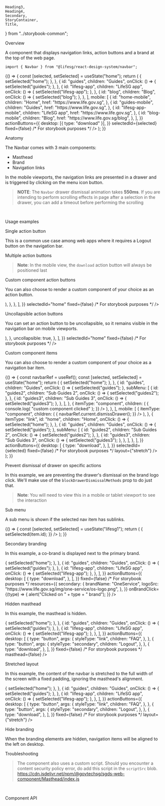     Heading3,
    Heading4,
    Secondary,
    StoryContainer,
    Title,
} from "../storybook-common";

<Meta title="Modules/Navbar" component={Navbar} />

<Title>Navbar</Title>

<Secondary>Overview</Secondary>

A component that displays navigation links, action buttons and a brand at the top of the web page.

```tsx
import { Navbar } from "@lifesg/react-design-system/navbar";
```

<Canvas>
    <Story name="Navbar">
        {() => {
            const [selected, setSelected] = useState("home");
            return (
                <Navbar
                    items={{
                        desktop: [
                            {
                                id: "home",
                                children: "Home",
                                onClick: () => {
                                    setSelected("home");
                                },
                            },
                            {
                                id: "guides",
                                children: "Guides",
                                onClick: () => {
                                    setSelected("guides");
                                },
                            },
                            {
                                id: "lifesg-app",
                                children: "LifeSG app",
                                onClick: () => {
                                    setSelected("lifesg-app");
                                },
                            },
                            {
                                id: "blog",
                                children: "Blog",
                                onClick: () => {
                                    setSelected("blog");
                                },
                            },
                        ],
                        mobile: [
                            {
                                id: "home-mobile",
                                children: "Home",
                                href: "https://www.life.gov.sg",
                            },
                            {
                                id: "guides-mobile",
                                children: "Guides",
                                href: "https://www.life.gov.sg",
                            },
                            {
                                id: "lifesg-app-mobile",
                                children: "LifeSG app",
                                href: "https://www.life.gov.sg",
                            },
                            {
                                id: "blog-mobile",
                                children: "Blog",
                                href: "https://www.life.gov.sg/blog",
                            },
                        ],
                    }}
                    actionButtons={{
                        desktop: [{ type: "download" }],
                    }}
                    selectedId={selected}
                    fixed={false} /* For storybook purposes */
                />
            );
        }}
    </Story>
</Canvas>

<Heading3>Anatomy</Heading3>

The Navbar comes with 3 main components:

-   Masthead
-   Brand
-   Navigation links

In the mobile viewports, the navigation links are presented in a drawer and is triggered by clicking on the menu icon button.

> **NOTE**: The `Navbar` drawer dismissal animation takes **550ms**. If you are intending to perform scrolling effects in page after a selection in the drawer, you can add a timeout before performing the scrolling

<br />

<Secondary>Usage examples</Secondary>

<Heading3>Single action button</Heading3>

This is a common use case among web apps where it requires a Logout button on the navigation bar.

<Canvas>
    <Story name="Single action button">
        <Navbar
            items={{
                desktop: [],
                mobile: [],
            }}
            actionButtons={{
                desktop: [
                    {
                        type: "button",
                        args: {
                            styleType: "secondary",
                            children: "Logout",
                        },
                    },
                ],
            }}
            selectedId="home"
            fixed={false} /* For storybook purposes */
        />
    </Story>
</Canvas>

<Heading3>Multiple action buttons</Heading3>

> **Note**: In the mobile view, the `download` action button will always be positioned last

<Canvas>
    <Story name="Multiple action buttons">
        <Navbar
            items={{
                desktop: [
                    {
                        id: "home",
                        children: "Home",
                        href: "https://www.life.gov.sg",
                        target: "_blank",
                    },
                    {
                        id: "guides",
                        children: "Guides",
                        href: "https://www.life.gov.sg",
                    },
                    {
                        id: "lifesg-app",
                        children: "LifeSG app",
                        href: "https://www.life.gov.sg",
                    },
                ],
            }}
            actionButtons={{
                desktop: [
                    {
                        type: "button",
                        args: {
                            styleType: "link",
                            children: "FAQ",
                        },
                    },
                    {
                        type: "button",
                        args: {
                            styleType: "secondary",
                            children: "Logout",
                        },
                    },
                    {
                        type: "download",
                    },
                ],
                mobile: [
                    {
                        type: "download",
                    },
                    {
                        type: "button",
                        args: {
                            styleType: "secondary",
                            children: "Logout",
                        },
                    },
                    {
                        type: "button",
                        args: {
                            styleType: "link",
                            children: "FAQ",
                        },
                    },
                ],
            }}
            selectedId="home"
            fixed={false} /* For storybook purposes */
        />
    </Story>
</Canvas>

<Heading3>Custom component action buttons</Heading3>

You can also choose to render a custom component of your choice as an action button.

<Canvas>
    <Story name="Custom action buttons">
        <Navbar
            items={{
                desktop: [
                    {
                        id: "home",
                        children: "Home",
                        href: "https://www.life.gov.sg",
                        target: "_blank",
                    },
                    {
                        id: "guides",
                        children: "Guides",
                        href: "https://www.life.gov.sg",
                    },
                    {
                        id: "lifesg-app",
                        children: "LifeSG app",
                        href: "https://www.life.gov.sg",
                    },
                ],
            }}
            actionButtons={{
                desktop: [
                    {
                        type: "component",
                        args: {
                            render: (
                                <IconButton>
                                    <GearIcon
                                        style={{
                                            width: "1.25rem",
                                            height: "1.25rem",
                                        }}
                                    />
                                </IconButton>
                            ),
                        },
                    },
                ],
            }}
            selectedId="home"
            fixed={false} /* For storybook purposes */
        />
    </Story>
</Canvas>

<Heading3>Uncollapsible action buttons</Heading3>

You can set an action button to be uncollapsible, so it remains visible in the navigation bar on mobile viewports.

<Canvas>
    <Story name="Uncollapsible action buttons">
        <Navbar
            items={{
                desktop: [
                    {
                        id: "home",
                        children: "Home",
                        href: "https://www.life.gov.sg",
                        target: "_blank",
                    },
                    {
                        id: "guides",
                        children: "Guides",
                        href: "https://www.life.gov.sg",
                    },
                    {
                        id: "lifesg-app",
                        children: "LifeSG app",
                        href: "https://www.life.gov.sg",
                    },
                ],
            }}
            actionButtons={{
                desktop: [
                    {
                        type: "component",
                        args: {
                            render: (
                                <InboxIcon
                                    style={{
                                        width: "1.25rem",
                                        height: "1.25rem",
                                    }}
                                />
                            ),
                        },
                        uncollapsible: true,
                    },
                ],
            }}
            selectedId="home"
            fixed={false} /* For storybook purposes */
        />
    </Story>
</Canvas>

<Heading3>Custom component items</Heading3>

You can also choose to render a custom component of your choice as a navigation bar item.

<Canvas>
    <Story name="Custom items">
        {() => {
            const navbarRef = useRef();
            const [selected, setSelected] = useState("home");
            return (
                <Navbar
                    ref={navbarRef}
                    items={{
                        desktop: [
                            {
                                id: "home",
                                children: "Home",
                                onClick: () => {
                                    setSelected("home");
                                },
                            },
                            {
                                id: "guides",
                                children: "Guides",
                                onClick: () => {
                                    setSelected("guides");
                                },
                                subMenu: [
                                    {
                                        id: "guides2",
                                        children: "Sub Guides 2",
                                        onClick: () => {
                                            setSelected("guides2");
                                        },
                                    },
                                    {
                                        id: "guides3",
                                        children: "Sub Guides 3",
                                        onClick: () => {
                                            setSelected("guides3");
                                        },
                                    },
                                ],
                            },
                            {
                                itemType: "component",
                                children: (
                                    <DesktopCustomComponent
                                        onClick={() => {
                                            console.log(
                                                "custom component clicked"
                                            );
                                        }}
                                    />
                                ),
                            },
                        ],
                        mobile: [
                            {
                                itemType: "component",
                                children: (
                                    <MobileCustomComponent
                                        onClick={() => {
                                            navbarRef.current.dismissDrawer();
                                        }}
                                    />
                                ),
                            },
                            {
                                itemType: "link",
                                id: "home",
                                children: "Home",
                                onClick: () => {
                                    setSelected("home");
                                },
                            },
                            {
                                id: "guides",
                                children: "Guides",
                                onClick: () => {
                                    setSelected("guides");
                                },
                                subMenu: [
                                    {
                                        id: "guides2",
                                        children: "Sub Guides 2",
                                        onClick: () => {
                                            setSelected("guides2");
                                        },
                                    },
                                    {
                                        id: "guides3",
                                        children: "Sub Guides 3",
                                        onClick: () => {
                                            setSelected("guides3");
                                        },
                                    },
                                ],
                            },
                        ],
                    }}
                    actionButtons={{
                        desktop: [
                            {
                                type: "download",
                            },
                        ],
                    }}
                    selectedId={selected}
                    fixed={false} /* For storybook purposes */
                    layout={"stretch"}
                />
            );
        }}
    </Story>
</Canvas>

<Heading3>Prevent dismissal of drawer on specific actions</Heading3>

In this example, we are preventing the drawer's dismissal on the brand logo click. We'll make use of
the `blockDrawerDismissalMethods` prop to do just that.

> **Note**: You will need to view this in a mobile or tablet viewport to see the interaction

<Canvas>
    <Story name="Prevent drawer dismissal">
        <Navbar
            items={{
                desktop: [
                    {
                        id: "home",
                        children: "Home",
                        href: "https://www.life.gov.sg",
                        target: "_blank",
                    },
                    {
                        id: "guides",
                        children: "Guides",
                        href: "https://www.life.gov.sg",
                    },
                    {
                        id: "lifesg-app",
                        children: "LifeSG app",
                        href: "https://www.life.gov.sg",
                    },
                ],
            }}
            actionButtons={{
                desktop: [
                    {
                        type: "download",
                    },
                ],
            }}
            selectedId="home"
            fixed={false} /* For storybook purposes */
            blockDrawerDismissalMethods={["brand-click"]}
        />
    </Story>
</Canvas>

<Heading3>Sub menu</Heading3>

A sub menu is shown if the selected nav item has sublinks.

<Canvas>
    <Story name="Sub menu">
        {() => {
            const [selected, setSelected] = useState("lifesg1");
            return (
                <Navbar
                    items={{
                        desktop: [
                            {
                                id: "home",
                                children: "Home",
                            },
                            {
                                id: "guides",
                                children: "Guides",
                                subMenu: [
                                    {
                                        id: "guides1",
                                        children:
                                            "Sub Guides 1 Sub Guides 1 Sub Guides 1 Sub Guides 1 Sub Guides 1 Sub Guides 1 Sub Guides 1 Sub Guides 1 Sub Guides 1 Sub Guides 1 Sub Guides 1 Sub Guides 1 Sub Guides 1 Sub Guides 1 Sub Guides 1 Sub Guides 1",
                                        href: "https://www.life.gov.sg",
                                    },
                                    {
                                        id: "guides2",
                                        children: "Sub Guides 2",
                                        href: "https://www.life.gov.sg",
                                    },
                                    {
                                        id: "guides3",
                                        children: "Sub Guides 3",
                                        href: "https://www.life.gov.sg",
                                    },
                                ],
                            },
                            {
                                id: "lifesg-app",
                                children: "LifeSG app",
                                subMenu: [
                                    {
                                        id: "lifesg1",
                                        children: "Sub LifeSG 1",
                                        href: "https://www.life.gov.sg",
                                    },
                                    {
                                        id: "lifesg2",
                                        children: "Sub LifeSG 2",
                                        href: "https://www.life.gov.sg",
                                    },
                                    {
                                        id: "lifesg3",
                                        children: "Sub LifeSG 3",
                                        href: "https://www.life.gov.sg",
                                    },
                                    {
                                        id: "lifesg4",
                                        children: "Sub LifeSG 4",
                                        href: "https://www.life.gov.sg",
                                    },
                                ],
                            },
                        ],
                    }}
                    actionButtons={{
                        desktop: [
                            {
                                type: "button",
                                args: {
                                    styleType: "link",
                                    children: "FAQ",
                                },
                            },
                            {
                                type: "button",
                                args: {
                                    styleType: "secondary",
                                    children: "Logout",
                                },
                            },
                            {
                                type: "download",
                            },
                        ],
                    }}
                    selectedId={selected}
                    fixed={false} /* For storybook purposes */
                    onItemClick={(item) => {
                        setSelected(item.id);
                    }}
                />
            );
        }}
    </Story>
</Canvas>

<Heading3>Secondary branding</Heading3>

In this example, a co-brand is displayed next to the primary brand.

<Canvas>
    <Story name="Secondary branding">
        <Navbar
            items={{
                desktop: [
                    {
                        id: "home",
                        children: "Home",
                        onClick: () => {
                            setSelected("home");
                        },
                    },
                    {
                        id: "guides",
                        children: "Guides",
                        onClick: () => {
                            setSelected("guides");
                        },
                    },
                    {
                        id: "lifesg-app",
                        children: "LifeSG app",
                        onClick: () => {
                            setSelected("lifesg-app");
                        },
                    },
                ],
            }}
            actionButtons={{
                desktop: [
                    {
                        type: "download",
                    },
                ],
            }}
            fixed={false} /* For storybook purposes */
            resources={{
                secondary: {
                    brandName: "OneService",
                    logoSrc:
                        "https://www.life.gov.sg/img/one-service/os-logo.png",
                },
            }}
            onBrandClick={(type) => {
                alert("Clicked on " + type + " brand");
            }}
        />
    </Story>
</Canvas>

<Heading3>Hidden masthead</Heading3>

In this example, the masthead is hidden.

<Canvas>
    <Story name="Hidden masthead">
        <Navbar
            items={{
                desktop: [
                    {
                        id: "home",
                        children: "Home",
                        onClick: () => {
                            setSelected("home");
                        },
                    },
                    {
                        id: "guides",
                        children: "Guides",
                        onClick: () => {
                            setSelected("guides");
                        },
                    },
                    {
                        id: "lifesg-app",
                        children: "LifeSG app",
                        onClick: () => {
                            setSelected("lifesg-app");
                        },
                    },
                ],
            }}
            actionButtons={{
                desktop: [
                    {
                        type: "button",
                        args: {
                            styleType: "link",
                            children: "FAQ",
                        },
                    },
                    {
                        type: "button",
                        args: {
                            styleType: "secondary",
                            children: "Logout",
                        },
                    },
                    {
                        type: "download",
                    },
                ],
            }}
            fixed={false} /* For storybook purposes */
            masthead={false}
        />
    </Story>
</Canvas>

<Heading3>Stretched layout</Heading3>

In this example, the content of the navbar is stretched to the full width of
the screen with a fixed padding, ignoring the masthead's alignment.

<Canvas>
    <Story name="Stretched layout">
        <Navbar
            items={{
                desktop: [
                    {
                        id: "home",
                        children: "Home",
                        onClick: () => {
                            setSelected("home");
                        },
                    },
                    {
                        id: "guides",
                        children: "Guides",
                        onClick: () => {
                            setSelected("guides");
                        },
                    },
                    {
                        id: "lifesg-app",
                        children: "LifeSG app",
                        onClick: () => {
                            setSelected("lifesg-app");
                        },
                    },
                ],
            }}
            actionButtons={{
                desktop: [
                    {
                        type: "button",
                        args: {
                            styleType: "link",
                            children: "FAQ",
                        },
                    },
                    {
                        type: "button",
                        args: {
                            styleType: "secondary",
                            children: "Logout",
                        },
                    },
                    {
                        type: "download",
                    },
                ],
            }}
            fixed={false} /* For storybook purposes */
            layout={"stretch"}
        />
    </Story>
</Canvas>

<Heading3>Hide branding</Heading3>

When the branding elements are hidden, navigation items will be aligned to the left on desktop.

<Canvas>
    <Story name="Hidden branding">
        <Navbar
            items={{
                desktop: [
                    {
                        id: "home",
                        children: "Home",
                    },
                    {
                        id: "guides",
                        children: "Guides",
                    },
                    {
                        id: "lifesg-app",
                        children: "LifeSG app",
                    },
                ],
            }}
            actionButtons={{
                desktop: [
                    {
                        type: "button",
                        args: {
                            styleType: "secondary",
                            children: "Logout",
                        },
                    },
                ],
            }}
            selectedId="home"
            fixed={false} /* For storybook purposes */
            hideNavBranding
        />
    </Story>
</Canvas>

<Secondary>Troubleshooting</Secondary>

> The component also uses a custom script. Should you encounter a content security
> policy error, do add this script in the `scriptSrc` blob.
> https://cdn.jsdelivr.net/npm/@govtechsg/sgds-web-component/Masthead/index.js

<br />

<Secondary>Component API</Secondary>

<PropsTable />
